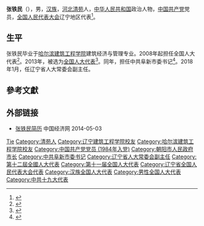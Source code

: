 {{Otheruses|other=名为张铁民的其他人物|张铁民}}

'''张铁民'''（{{bd|1960年|8月||catIdx=Zhang, Tiemin}}），男，[[汉族|汉族]]，[[河北|河北]][[清苑|清苑]]人，[[中华人民共和国|中华人民共和国]]政治人物，[[中国共产党|中国共产党]]党员，[[全国人民代表大会|全国人民代表大会]]辽宁地区代表<ref>{{cite web|author=新华网|title=第十一届全国人大代表|url=http://news.xinhuanet.com/ziliao/2008-03/03/content_7708230.htm?node=36628|publisher=新华网|accessdate=2014-01-07|archive-date=2014-01-10|archive-url=https://web.archive.org/web/20140110211415/http://news.xinhuanet.com/ziliao/2008-03/03/content_7708230.htm?node=36628|dead-url=no}}</ref>。

== 生平 ==
张铁民毕业于[[哈尔滨建筑工程学院|哈尔滨建筑工程学院]]建筑经济与管理专业。2008年起担任全国人大代表<ref>{{cite news|title=全国人大代表信息-张铁民|url= http://210.82.31.1:8084/delegate/viewDelegate.action?dbid=110420|accessdate=2013-04-05|newspaper=全国人大网|archive-url=https://web.archive.org/web/20140222013626/http://www.npc.gov.cn/delegate/viewDelegate.action?dbid=110420|archive-date=2014-02-22|dead-url=yes}}</ref>。2013年，被选为[[全国人大代表|全国人大代表]]<ref>{{cite news|title=全国人大代表信息-张铁民|url= http://210.82.31.1:8084/delegate/viewDelegate.action?dbid=120421|accessdate=2013-03-28|newspaper=全国人大网|archive-url=https://web.archive.org/web/20140222013623/http://www.npc.gov.cn/delegate/viewDelegate.action?dbid=120421|archive-date=2014-02-22|dead-url=yes}}</ref>。同年，担任中共阜新市委书记<ref>{{cite web|accessdate=2014-06-03|url=http://district.ce.cn/newarea/sddy/201302/04/t20130204_24092719.shtml|title=张铁民任阜新市委书记|publisher=中国经济网|archive-date=2019-06-13|archive-url=https://web.archive.org/web/20190613055823/http://district.ce.cn/newarea/sddy/201302/04/t20130204_24092719.shtml}}</ref>。2018年1月，任辽宁省人大常委会副主任。

== 參考文獻 ==
{{reflist}}

== 外部链接 ==
* [http://district.ce.cn/newarea/sddy/201302/04/t20130204_24092719.shtml 张铁民简历] {{Wayback|url=http://district.ce.cn/newarea/sddy/201302/04/t20130204_24092719.shtml |date=20190613055823 }} 中国经济网 2014-05-03

{{中国政治人物小作品}}
{{辽宁省领导人}}

{{Authority control}}
{{DEFAULTSORT:Zhang, Tiemin}}
[[Category:张姓|Tie]]
[[Category:清苑人|Category:清苑人]]
[[Category:辽宁建筑工程学院校友|Category:辽宁建筑工程学院校友]]
[[Category:哈尔滨建筑工程学院校友|Category:哈尔滨建筑工程学院校友]]
[[Category:中国共产党党员_(1984年入党)|Category:中国共产党党员 (1984年入党)]]
[[Category:朝阳市人民政府市长|Category:朝阳市人民政府市长]]
[[Category:中共阜新市委书记|Category:中共阜新市委书记]]
[[Category:辽宁省人大常委会副主任|Category:辽宁省人大常委会副主任]]
[[Category:第十二屆全國人大代表|Category:第十二屆全國人大代表]]
[[Category:第十一届全国人大代表|Category:第十一届全国人大代表]]
[[Category:辽宁省全国人民代表大会代表|Category:辽宁省全国人民代表大会代表]]
[[Category:汉族全国人大代表|Category:汉族全国人大代表]]
[[Category:男性全国人大代表|Category:男性全国人大代表]]
[[Category:中共十九大代表|Category:中共十九大代表]]